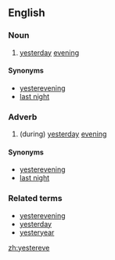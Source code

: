 ==English==

===Noun===
{{en-noun|-}}

# {{archaic}} [[yesterday]] [[evening]]

====Synonyms====
*[[yesterevening]]
*[[last night]]

===Adverb===
{{en-adv|-}}

# (during) [[yesterday]] [[evening]]

====Synonyms====
*[[yesterevening]]
*[[last night]]

===Related terms===
*[[yesterevening]]
*[[yesterday]]
*[[yesteryear]]

[[zh:yestereve]]